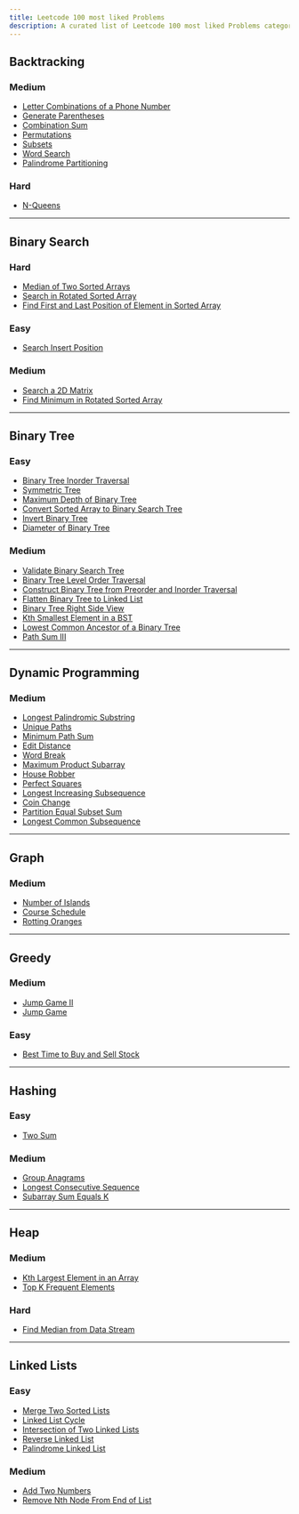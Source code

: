 ```yaml
---
title: Leetcode 100 most liked Problems
description: A curated list of Leetcode 100 most liked Problems categorized by difficulty level, starting with easy problems.
---
```


## Backtracking

### Medium

- [Letter Combinations of a Phone Number](https://leetcode.com/problems/letter-combinations-of-a-phone-number/)
- [Generate Parentheses](https://leetcode.com/problems/generate-parentheses/)
- [Combination Sum](https://leetcode.com/problems/combination-sum/)
- [Permutations](https://leetcode.com/problems/permutations/)
- [Subsets](https://leetcode.com/problems/subsets/)
- [Word Search](https://leetcode.com/problems/word-search/)
- [Palindrome Partitioning](https://leetcode.com/problems/palindrome-partitioning/)

### Hard

- [N-Queens](https://leetcode.com/problems/n-queens/)

---

## Binary Search

### Hard

- [Median of Two Sorted Arrays](https://leetcode.com/problems/median-of-two-sorted-arrays/)
- [Search in Rotated Sorted Array](https://leetcode.com/problems/search-in-rotated-sorted-array/)
- [Find First and Last Position of Element in Sorted Array](https://leetcode.com/problems/find-first-and-last-position-of-element-in-sorted-array/)

### Easy

- [Search Insert Position](https://leetcode.com/problems/search-insert-position/)

### Medium

- [Search a 2D Matrix](https://leetcode.com/problems/search-a-2d-matrix/)
- [Find Minimum in Rotated Sorted Array](https://leetcode.com/problems/find-minimum-in-rotated-sorted-array/)

---

## Binary Tree

### Easy

- [Binary Tree Inorder Traversal](https://leetcode.com/problems/binary-tree-inorder-traversal/)
- [Symmetric Tree](https://leetcode.com/problems/symmetric-tree/)
- [Maximum Depth of Binary Tree](https://leetcode.com/problems/maximum-depth-of-binary-tree/)
- [Convert Sorted Array to Binary Search Tree](https://leetcode.com/problems/convert-sorted-array-to-binary-search-tree/)
- [Invert Binary Tree](https://leetcode.com/problems/invert-binary-tree/)
- [Diameter of Binary Tree](https://leetcode.com/problems/diameter-of-binary-tree/)

### Medium

- [Validate Binary Search Tree](https://leetcode.com/problems/validate-binary-search-tree/)
- [Binary Tree Level Order Traversal](https://leetcode.com/problems/binary-tree-level-order-traversal/)
- [Construct Binary Tree from Preorder and Inorder Traversal](https://leetcode.com/problems/construct-binary-tree-from-preorder-and-inorder-traversal/)
- [Flatten Binary Tree to Linked List](https://leetcode.com/problems/flatten-binary-tree-to-linked-list/)
- [Binary Tree Right Side View](https://leetcode.com/problems/binary-tree-right-side-view/)
- [Kth Smallest Element in a BST](https://leetcode.com/problems/kth-smallest-element-in-a-bst/)
- [Lowest Common Ancestor of a Binary Tree](https://leetcode.com/problems/lowest-common-ancestor-of-a-binary-tree/)
- [Path Sum III](https://leetcode.com/problems/path-sum-iii/)

---

## Dynamic Programming

### Medium

- [Longest Palindromic Substring](https://leetcode.com/problems/longest-palindromic-substring/)
- [Unique Paths](https://leetcode.com/problems/unique-paths/)
- [Minimum Path Sum](https://leetcode.com/problems/minimum-path-sum/)
- [Edit Distance](https://leetcode.com/problems/edit-distance/)
- [Word Break](https://leetcode.com/problems/word-break/)
- [Maximum Product Subarray](https://leetcode.com/problems/maximum-product-subarray/)
- [House Robber](https://leetcode.com/problems/house-robber/)
- [Perfect Squares](https://leetcode.com/problems/perfect-squares/)
- [Longest Increasing Subsequence](https://leetcode.com/problems/longest-increasing-subsequence/)
- [Coin Change](https://leetcode.com/problems/coin-change/)
- [Partition Equal Subset Sum](https://leetcode.com/problems/partition-equal-subset-sum/)
- [Longest Common Subsequence](https://leetcode.com/problems/longest-common-subsequence/)

---

## Graph

### Medium

- [Number of Islands](https://leetcode.com/problems/number-of-islands/)
- [Course Schedule](https://leetcode.com/problems/course-schedule/)
- [Rotting Oranges](https://leetcode.com/problems/rotting-oranges/)

---

## Greedy

### Medium

- [Jump Game II](https://leetcode.com/problems/jump-game-ii/)
- [Jump Game](https://leetcode.com/problems/jump-game/)

### Easy

- [Best Time to Buy and Sell Stock](https://leetcode.com/problems/best-time-to-buy-and-sell-stock/)

---

## Hashing

### Easy

- [Two Sum](https://leetcode.com/problems/two-sum/)

### Medium

- [Group Anagrams](https://leetcode.com/problems/group-anagrams/)
- [Longest Consecutive Sequence](https://leetcode.com/problems/longest-consecutive-sequence/)
- [Subarray Sum Equals K](https://leetcode.com/problems/subarray-sum-equals-k/)

---

## Heap

### Medium

- [Kth Largest Element in an Array](https://leetcode.com/problems/kth-largest-element-in-an-array/)
- [Top K Frequent Elements](https://leetcode.com/problems/top-k-frequent-elements/)

### Hard

- [Find Median from Data Stream](https://leetcode.com/problems/find-median-from-data-stream/)

---

## Linked Lists

### Easy

- [Merge Two Sorted Lists](https://leetcode.com/problems/merge-two-sorted-lists/)
- [Linked List Cycle](https://leetcode.com/problems/linked-list-cycle/)
- [Intersection of Two Linked Lists](https://leetcode.com/problems/intersection-of-two-linked-lists/)
- [Reverse Linked List](https://leetcode.com/problems/reverse-linked-list/)
- [Palindrome Linked List](https://leetcode.com/problems/palindrome-linked-list/)

### Medium

- [Add Two Numbers](https://leetcode.com/problems/add-two-numbers/)
- [Remove Nth Node From End of List](https://leetcode.com/problems/remove-nth-node-from-end-of-list/)
